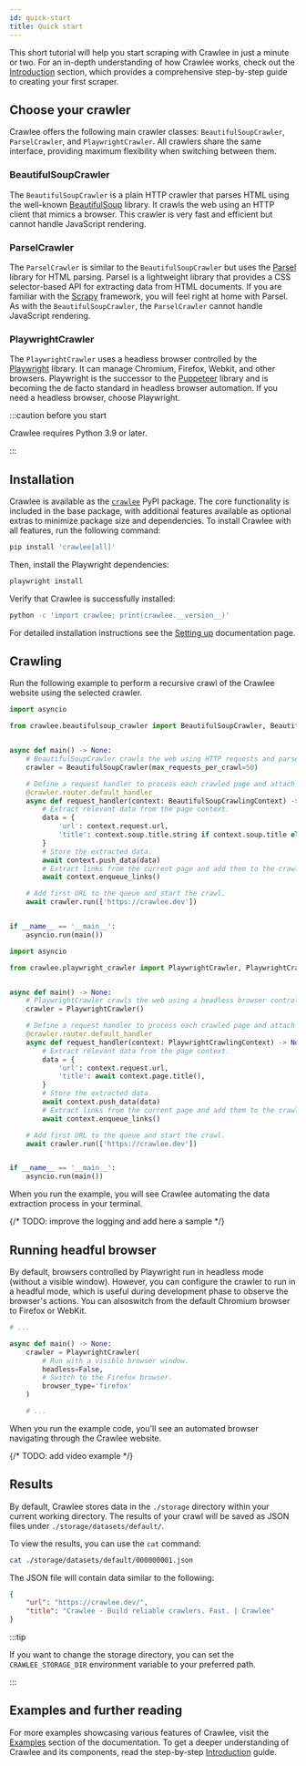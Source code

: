 ```yaml
---
id: quick-start
title: Quick start
---
```



This short tutorial will help you start scraping with Crawlee in just a minute or two. For an in-depth understanding of how Crawlee works, check out the [Introduction](../introduction/index.mdx) section, which provides a comprehensive step-by-step guide to creating your first scraper.

## Choose your crawler

Crawlee offers the following main crawler classes: <ApiLink to="class/BeautifulSoupCrawler">`BeautifulSoupCrawler`</ApiLink>, <ApiLink to="class/ParselCrawler">`ParselCrawler`</ApiLink>, and <ApiLink to="class/PlaywrightCrawler">`PlaywrightCrawler`</ApiLink>. All crawlers share the same interface, providing maximum flexibility when switching between them.

### BeautifulSoupCrawler

The <ApiLink to="class/BeautifulSoupCrawler">`BeautifulSoupCrawler`</ApiLink> is a plain HTTP crawler that parses HTML using the well-known [BeautifulSoup](https://pypi.org/project/beautifulsoup4/) library. It crawls the web using an HTTP client that mimics a browser. This crawler is very fast and efficient but cannot handle JavaScript rendering.

### ParselCrawler

The <ApiLink to="class/ParselCrawler">`ParselCrawler`</ApiLink> is similar to the <ApiLink to="class/BeautifulSoupCrawler">`BeautifulSoupCrawler`</ApiLink> but uses the [Parsel](https://pypi.org/project/parsel/) library for HTML parsing. Parsel is a lightweight library that provides a CSS selector-based API for extracting data from HTML documents. If you are familiar with the [Scrapy](https://scrapy.org/) framework, you will feel right at home with Parsel. As with the <ApiLink to="class/BeautifulSoupCrawler">`BeautifulSoupCrawler`</ApiLink>, the <ApiLink to="class/ParselCrawler">`ParselCrawler`</ApiLink> cannot handle JavaScript rendering.

### PlaywrightCrawler

The <ApiLink to="class/PlaywrightCrawler">`PlaywrightCrawler`</ApiLink> uses a headless browser controlled by the [Playwright](https://playwright.dev/) library. It can manage Chromium, Firefox, Webkit, and other browsers. Playwright is the successor to the [Puppeteer](https://pptr.dev/) library and is becoming the de facto standard in headless browser automation. If you need a headless browser, choose Playwright.

:::caution before you start

Crawlee requires Python 3.9 or later.

:::

## Installation

Crawlee is available as the [`crawlee`](https://pypi.org/project/crawlee/) PyPI package. The core functionality is included in the base package, with additional features available as optional extras to minimize package size and dependencies. To install Crawlee with all features, run the following command:

```sh
pip install 'crawlee[all]'
```

Then, install the Playwright dependencies:

```sh
playwright install
```

Verify that Crawlee is successfully installed:

```sh
python -c 'import crawlee; print(crawlee.__version__)'
```

For detailed installation instructions see the [Setting up](../introduction/01-setting-up.mdx) documentation page.

## Crawling

Run the following example to perform a recursive crawl of the Crawlee website using the selected crawler.

<Tabs groupId="main">
<TabItem value="BeautifulSoupCrawler" label="BeautifulSoupCrawler">

```python
import asyncio

from crawlee.beautifulsoup_crawler import BeautifulSoupCrawler, BeautifulSoupCrawlingContext


async def main() -> None:
    # BeautifulSoupCrawler crawls the web using HTTP requests and parses HTML using the BeautifulSoup library.
    crawler = BeautifulSoupCrawler(max_requests_per_crawl=50)

    # Define a request handler to process each crawled page and attach it to the crawler using a decorator.
    @crawler.router.default_handler
    async def request_handler(context: BeautifulSoupCrawlingContext) -> None:
        # Extract relevant data from the page context.
        data = {
            'url': context.request.url,
            'title': context.soup.title.string if context.soup.title else None,
        }
        # Store the extracted data.
        await context.push_data(data)
        # Extract links from the current page and add them to the crawling queue.
        await context.enqueue_links()

    # Add first URL to the queue and start the crawl.
    await crawler.run(['https://crawlee.dev'])


if __name__ == '__main__':
    asyncio.run(main())
```

</TabItem>
<TabItem value="PlaywrightCrawler" label="PlaywrightCrawler">

```python
import asyncio

from crawlee.playwright_crawler import PlaywrightCrawler, PlaywrightCrawlingContext


async def main() -> None:
    # PlaywrightCrawler crawls the web using a headless browser controlled by the Playwright library.
    crawler = PlaywrightCrawler()

    # Define a request handler to process each crawled page and attach it to the crawler using a decorator.
    @crawler.router.default_handler
    async def request_handler(context: PlaywrightCrawlingContext) -> None:
        # Extract relevant data from the page context.
        data = {
            'url': context.request.url,
            'title': await context.page.title(),
        }
        # Store the extracted data.
        await context.push_data(data)
        # Extract links from the current page and add them to the crawling queue.
        await context.enqueue_links()

    # Add first URL to the queue and start the crawl.
    await crawler.run(['https://crawlee.dev'])


if __name__ == '__main__':
    asyncio.run(main())
```

</TabItem>
</Tabs>

When you run the example, you will see Crawlee automating the data extraction process in your terminal.

{/* TODO: improve the logging and add here a sample */}

## Running headful browser

By default, browsers controlled by Playwright run in headless mode (without a visible window). However, you can configure the crawler to run in a headful mode, which is useful during development phase to observe the browser's actions. You can alsoswitch from the default Chromium browser to Firefox or WebKit.

```python
# ...

async def main() -> None:
    crawler = PlaywrightCrawler(
        # Run with a visible browser window.
        headless=False,
        # Switch to the Firefox browser.
        browser_type='firefox'
    )

    # ...
```

When you run the example code, you'll see an automated browser navigating through the Crawlee website.

{/* TODO: add video example */}

## Results

By default, Crawlee stores data in the `./storage` directory within your current working directory. The results of your crawl will be saved as JSON files under `./storage/datasets/default/`.

To view the results, you can use the `cat` command:

```sh
cat ./storage/datasets/default/000000001.json
```

The JSON file will contain data similar to the following:

```json
{
    "url": "https://crawlee.dev/",
    "title": "Crawlee · Build reliable crawlers. Fast. | Crawlee"
}
```

:::tip

If you want to change the storage directory, you can set the `CRAWLEE_STORAGE_DIR` environment variable to your preferred path.

:::

## Examples and further reading

For more examples showcasing various features of Crawlee, visit the [Examples](/docs/examples) section of the documentation. To get a deeper understanding of Crawlee and its components, read the step-by-step [Introduction](../introduction/index.mdx) guide.

[//]: # (TODO: add related links once they are ready)
